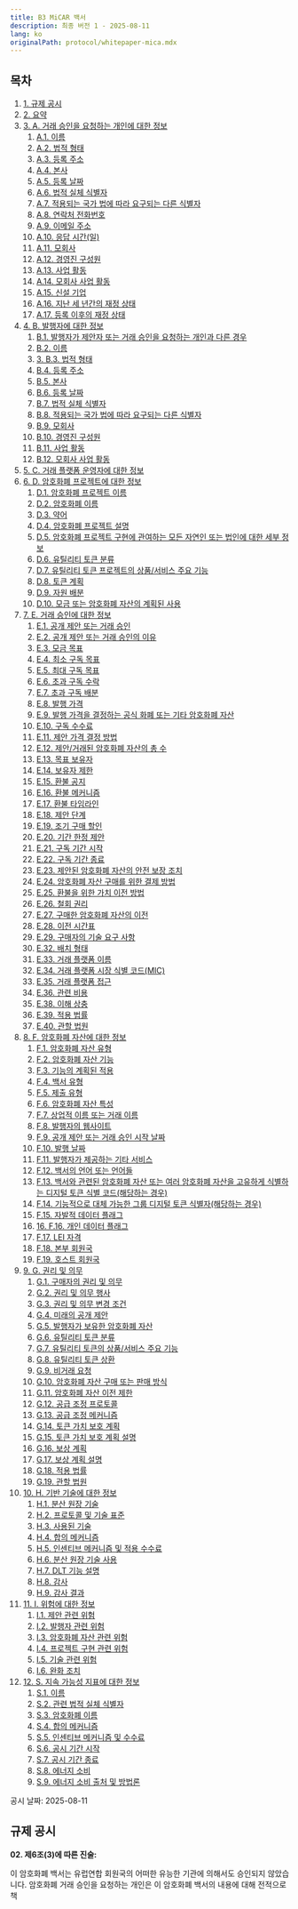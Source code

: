 ```yaml
---
title: B3 MiCAR 백서
description: 최종 버전 1 - 2025-08-11
lang: ko
originalPath: protocol/whitepaper-mica.mdx
---
```

## **목차**

 1. [1. 규제 공시](#regulatory-disclosures)
 2. [2. 요약](#summary)
 3. [3. A. 거래 승인을 요청하는 개인에 대한 정보](#section-1)
     1. [A.1. 이름](#Template_A1)
     2. [A.2. 법적 형태](#Template_A2)
     3. [A.3. 등록 주소](#Template_A3)
     4. [A.4. 본사](#Template_A4)
     5. [A.5. 등록 날짜](#Template_A5)
     6. [A.6. 법적 실체 식별자](#Template_A6)
     7. [A.7. 적용되는 국가 법에 따라 요구되는 다른 식별자](#Template_A7)
     8. [A.8. 연락처 전화번호](#Template_A8)
     9. [A.9. 이메일 주소](#Template_A9)
    10. [A.10. 응답 시간(일)](#Template_A10)
    11. [A.11. 모회사](#Template_A11)
    12. [A.12. 경영진 구성원](#Template_A12)
    13. [A.13. 사업 활동](#Template_A13)
    14. [A.14. 모회사 사업 활동](#Template_A14)
    15. [A.15. 신설 기업](#Template_A15)
    16. [A.16. 지난 세 년간의 재정 상태](#Template_A16)
    17. [A.17. 등록 이후의 재정 상태](#Template_A17)
 4. [4. B. 발행자에 대한 정보](#section-2)
     1. [B.1. 발행자가 제안자 또는 거래 승인을 요청하는 개인과 다른 경우](#Template_B1)
     2. [B.2. 이름](#Template_B2)
     3. [3. B.3. 법적 형태](#Template_B3)
     4. [B.4. 등록 주소](#Template_B4)
     5. [B.5. 본사](#Template_B5)
     6. [B.6. 등록 날짜](#Template_B6)
     7. [B.7. 법적 실체 식별자](#Template_B7)
     8. [B.8. 적용되는 국가 법에 따라 요구되는 다른 식별자](#Template_B8)
     9. [B.9. 모회사](#Template_B9)
    10. [B.10. 경영진 구성원](#Template_B10)
    11. [B.11. 사업 활동](#Template_B11)
    12. [B.12. 모회사 사업 활동](#Template_B12)
 5. [5. C. 거래 플랫폼 운영자에 대한 정보](#section-c)
 6. [6. D. 암호화폐 프로젝트에 대한 정보](#section-3)
     1. [D.1. 암호화폐 프로젝트 이름](#Template_D1)
     2. [D.2. 암호화폐 이름](#Template_D2)
     3. [D.3. 약어](#Template_D3)
     4. [D.4. 암호화폐 프로젝트 설명](#Template_D4)
     5. [D.5. 암호화폐 프로젝트 구현에 관여하는 모든 자연인 또는 법인에 대한 세부 정보](#Template_D5)
     6. [D.6. 유틸리티 토큰 분류](#Template_D6)
     7. [D.7. 유틸리티 토큰 프로젝트의 상품/서비스 주요 기능](#Template_D7)
     8. [D.8. 토큰 계획](#Template_D8)
     9. [D.9. 자원 배분](#Template_D9)
    10. [D.10. 모금 또는 암호화폐 자산의 계획된 사용](#Template_D10)
 7. [7. E. 거래 승인에 대한 정보](#section-4)
     1. [E.1. 공개 제안 또는 거래 승인](#Template_E1)
     2. [E.2. 공개 제안 또는 거래 승인의 이유](#Template_E2)
     3. [E.3. 모금 목표](#Template_E3)
     4. [E.4. 최소 구독 목표](#Template_E4)
     5. [E.5. 최대 구독 목표](#Template_E5)
     6. [E.6. 초과 구독 수락](#Template_E6)
     7. [E.7. 초과 구독 배분](#Template_E7)
     8. [E.8. 발행 가격](#Template_E8)
     9. [E.9. 발행 가격을 결정하는 공식 화폐 또는 기타 암호화폐 자산](#Template_E9)
    10. [E.10. 구독 수수료](#Template_E10)
    11. [E.11. 제안 가격 결정 방법](#Template_E11)
    12. [E.12. 제안/거래된 암호화폐 자산의 총 수](#Template_E12)
    13. [E.13. 목표 보유자](#Template_E13)
    14. [E.14. 보유자 제한](#Template_E14)
    15. [E.15. 환불 공지](#Template_E15)
    16. [E.16. 환불 메커니즘](#Template_E16)
    17. [E.17. 환불 타임라인](#Template_E17)
    18. [E.18. 제안 단계](#Template_E18)
    19. [E.19. 조기 구매 할인](#Template_E19)
    20. [E.20. 기간 한정 제안](#Template_E20)
    21. [E.21. 구독 기간 시작](#Template_E21)
    22. [E.22. 구독 기간 종료](#Template_E22)
    23. [E.23. 제안된 암호화폐 자산의 안전 보장 조치](#Template_E23)
    24. [E.24. 암호화폐 자산 구매를 위한 결제 방법](#Template_E24)
    25. [E.25. 환불을 위한 가치 이전 방법](#Template_E25)
    26. [E.26. 철회 권리](#Template_E26)
    27. [E.27. 구매한 암호화폐 자산의 이전](#Template_E27)
    28. [E.28. 이전 시간표](#Template_E28)
    29. [E.29. 구매자의 기술 요구 사항](#Template_E29)
    30. [E.32. 배치 형태](#Template_E32)
    31. [E.33. 거래 플랫폼 이름](#Template_E33)
    32. [E.34. 거래 플랫폼 시장 식별 코드(MIC)](#Template_E34)
    33. [E.35. 거래 플랫폼 접근](#Template_E35)
    34. [E.36. 관련 비용](#Template_E36)
    35. [E.38. 이해 상충](#Template_E38)
    36. [E.39. 적용 법률](#Template_E39)
    37. [E.40. 관할 법원](#Template_E40)
 8. [8. F. 암호화폐 자산에 대한 정보](#section-5)
     1. [F.1. 암호화폐 자산 유형](#Template_F1)
     2. [F.2. 암호화폐 자산 기능](#Template_F2)
     3. [F.3. 기능의 계획된 적용](#Template_F3)
     4. [F.4. 백서 유형](#Template_F4)
     5. [F.5. 제출 유형](#Template_F5)
     6. [F.6. 암호화폐 자산 특성](#Template_F6)
     7. [F.7. 상업적 이름 또는 거래 이름](#Template_F7)
     8. [F.8. 발행자의 웹사이트](#Template_F8)
     9. [F.9. 공개 제안 또는 거래 승인 시작 날짜](#Template_F9)
    10. [F.10. 발행 날짜](#Template_F10)
    11. [F.11. 발행자가 제공하는 기타 서비스](#Template_F11)
    12. [F.12. 백서의 언어 또는 언어들](#Template_F12)
    13. [F.13. 백서와 관련된 암호화폐 자산 또는 여러 암호화폐 자산을 고유하게 식별하는 디지털 토큰 식별 코드(해당하는 경우)](#Template_F13)
    14. [F.14. 기능적으로 대체 가능한 그룹 디지털 토큰 식별자(해당하는 경우)](#Template_F14)
    15. [F.15. 자발적 데이터 플래그](#Template_F15)
    16. [16. F.16. 개인 데이터 플래그](#Template_F16)
    17. [F.17. LEI 자격](#Template_F17)
    18. [F.18. 본부 회원국](#Template_F18)
    19. [F.19. 호스트 회원국](#Template_F19)
 9. [9. G. 권리 및 의무](#section-6)
     1. [G.1. 구매자의 권리 및 의무](#Template_G1)
     2. [G.2. 권리 및 의무 행사](#Template_G2)
     3. [G.3. 권리 및 의무 변경 조건](#Template_G3)
     4. [G.4. 미래의 공개 제안](#Template_G4)
     5. [G.5. 발행자가 보유한 암호화폐 자산](#Template_G5)
     6. [G.6. 유틸리티 토큰 분류](#Template_G6)
     7. [G.7. 유틸리티 토큰의 상품/서비스 주요 기능](#Template_G7)
     8. [G.8. 유틸리티 토큰 상환](#Template_G8)
     9. [G.9. 비거래 요청](#Template_G9)
    10. [G.10. 암호화폐 자산 구매 또는 판매 방식](#Template_G10)
    11. [G.11. 암호화폐 자산 이전 제한](#Template_G11)
    12. [G.12. 공급 조정 프로토콜](#Template_G12)
    13. [G.13. 공급 조정 메커니즘](#Template_G13)
    14. [G.14. 토큰 가치 보호 계획](#Template_G14)
    15. [G.15. 토큰 가치 보호 계획 설명](#Template_G15)
    16. [G.16. 보상 계획](#Template_G16)
    17. [G.17. 보상 계획 설명](#Template_G17)
    18. [G.18. 적용 법률](#Template_G18)
    19. [G.19. 관할 법원](#Template_G19)
10. [10. H. 기반 기술에 대한 정보](#section-7)
    1. [H.1. 분산 원장 기술](#Template_H1)
    2. [H.2. 프로토콜 및 기술 표준](#Template_H2)
    3. [H.3. 사용된 기술](#Template_H3)
    4. [H.4. 합의 메커니즘](#Template_H4)
    5. [H.5. 인센티브 메커니즘 및 적용 수수료](#Template_H5)
    6. [H.6. 분산 원장 기술 사용](#Template_H6)
    7. [H.7. DLT 기능 설명](#Template_H7)
    8. [H.8. 감사](#Template_H8)
    9. [H.9. 감사 결과](#Template_H9)
11. [11. I. 위험에 대한 정보](#section-8)
    1. [I.1. 제안 관련 위험](#Template_I1)
    2. [I.2. 발행자 관련 위험](#Template_I2)
    3. [ I.3. 암호화폐 자산 관련 위험](#Template_I3)
    4. [I.4. 프로젝트 구현 관련 위험](#Template_I4)
    5. [I.5. 기술 관련 위험](#Template_I5)
    6. [I.6. 완화 조치](#Template_I6)
12. [12. S. 지속 가능성 지표에 대한 정보](#section-9)
    1. [S.1. 이름](#Template_S1)
    2. [S.2. 관련 법적 실체 식별자](#Template_S2)
    3. [S.3. 암호화폐 이름](#Template_S3)
    4. [S.4. 합의 메커니즘](#Template_S4)
    5. [S.5. 인센티브 메커니즘 및 수수료](#Template_S5)
    6. [S.6. 공시 기간 시작](#Template_S6)
    7. [S.7. 공시 기간 종료](#Template_S7)
    8. [S.8. 에너지 소비](#Template_S8)
    9. [S.9. 에너지 소비 출처 및 방법론](#Template_S9)

공시 날짜: 2025-08-11

## **규제 공시**

**02. 제6조(3)에 따른 진술:**

이 암호화폐 백서는 유럽연합 회원국의 어떠한 유능한 기관에 의해서도 승인되지 않았습니다. 암호화폐 거래 승인을 요청하는 개인은 이 암호화폐 백서의 내용에 대해 전적으로 책
